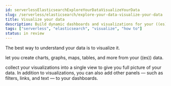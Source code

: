 ```yaml
---
id: serverlessElasticsearchExploreYourDataVisualizeYourData
slug: /serverless/elasticsearch/explore-your-data-visualize-your-data
title: Visualize your data
description: Build dynamic dashboards and visualizations for your ((es)) data.
tags: ["serverless", "elasticsearch", "visualize", "how to"]
status: in review
---
```


<DocBadge template="technical preview" />
The best way to understand your data is to visualize it.

<DocLink
  id="serverlessElasticsearchExploreYourDataVisualizations"
  text="Visualizations"
/> let you create charts, graphs, maps, tables, and more from your ((es))
data.

<DocLink
  id="serverlessElasticsearchExploreYourDataDashboards"
  text="Dashboards"
/> collect your visualizations into a single view to give you full picture of your
data. In addition to visualizations, you can also add other panels — such as filters,
links, and text — to your dashboards.
